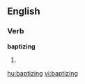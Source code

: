 
==English==

===Verb===
'''baptizing'''

# {{present participle of|[[baptize]]}}

[[hu:baptizing]]
[[vi:baptizing]]